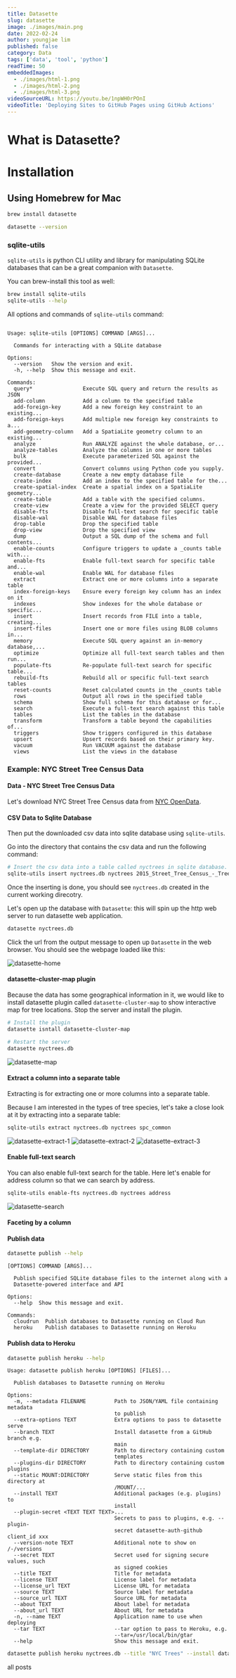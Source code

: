 ```yaml
---
title: Datasette
slug: datasette
image: ./images/main.png
date: 2022-02-24
author: youngjae lim
published: false
category: Data
tags: ['data', 'tool', 'python']
readTime: 50
embeddedImages:
  - ./images/html-1.png
  - ./images/html-2.png
  - ./images/html-3.png
videoSourceURL: https://youtu.be/1npWH0rPOnI
videoTitle: 'Deploying Sites to GitHub Pages using GitHub Actions'
---
```



# What is Datasette?

# Installation

## Using Homebrew for Mac

```bash
brew install datasette

datasette --version
```

### sqlite-utils

`sqlite-utils` is python CLI utility and library for manipulating SQLite databases that can be a great companion with `Datasette`.

You can brew-install this tool as well:

```bash
brew install sqlite-utils
sqlite-utils --help
```

All options and commands of `sqlite-utils` command:

```

Usage: sqlite-utils [OPTIONS] COMMAND [ARGS]...

  Commands for interacting with a SQLite database

Options:
  --version   Show the version and exit.
  -h, --help  Show this message and exit.

Commands:
  query*                Execute SQL query and return the results as JSON
  add-column            Add a column to the specified table
  add-foreign-key       Add a new foreign key constraint to an existing...
  add-foreign-keys      Add multiple new foreign key constraints to a...
  add-geometry-column   Add a SpatiaLite geometry column to an existing...
  analyze               Run ANALYZE against the whole database, or...
  analyze-tables        Analyze the columns in one or more tables
  bulk                  Execute parameterized SQL against the provided...
  convert               Convert columns using Python code you supply.
  create-database       Create a new empty database file
  create-index          Add an index to the specified table for the...
  create-spatial-index  Create a spatial index on a SpatiaLite geometry...
  create-table          Add a table with the specified columns.
  create-view           Create a view for the provided SELECT query
  disable-fts           Disable full-text search for specific table
  disable-wal           Disable WAL for database files
  drop-table            Drop the specified table
  drop-view             Drop the specified view
  dump                  Output a SQL dump of the schema and full contents...
  enable-counts         Configure triggers to update a _counts table with...
  enable-fts            Enable full-text search for specific table and...
  enable-wal            Enable WAL for database files
  extract               Extract one or more columns into a separate table
  index-foreign-keys    Ensure every foreign key column has an index on it
  indexes               Show indexes for the whole database or specific...
  insert                Insert records from FILE into a table, creating...
  insert-files          Insert one or more files using BLOB columns in...
  memory                Execute SQL query against an in-memory database,...
  optimize              Optimize all full-text search tables and then run...
  populate-fts          Re-populate full-text search for specific table...
  rebuild-fts           Rebuild all or specific full-text search tables
  reset-counts          Reset calculated counts in the _counts table
  rows                  Output all rows in the specified table
  schema                Show full schema for this database or for...
  search                Execute a full-text search against this table
  tables                List the tables in the database
  transform             Transform a table beyond the capabilities of...
  triggers              Show triggers configured in this database
  upsert                Upsert records based on their primary key.
  vacuum                Run VACUUM against the database
  views                 List the views in the database
```

### Example: NYC Street Tree Census Data

#### Data - NYC Street Tree Census Data

Let's download NYC Street Tree Census data from [NYC OpenData](https://data.cityofnewyork.us/Environment/2015-Street-Tree-Census-Tree-Data/uvpi-gqnh).

#### CSV Data to Sqlite Database

Then put the downloaded csv data into sqlite database using `sqlite-utils`.

Go into the directory that contains the csv data and run the following command:

```bash
# Insert the csv data into a table called nyctrees in sqlite database.
sqlite-utils insert nyctrees.db nyctrees 2015_Street_Tree_Census_-_Tree_Data.csv --csv
```

Once the inserting is done, you should see `nyctrees.db` created in the current working direcotry.

Let's open up the database with `Datasette`: this will spin up the http web server to run datasette web application.

```bash
datasette nyctrees.db
```

Click the url from the output message to open up `Datasette` in the web browser. You should see the webpage loaded like this:

![datasette-home]()

#### datasette-cluster-map plugin

Because the data has some geographical information in it, we would like to install datasette plugin called `datasette-cluster-map` to show interactive map for tree locations. Stop the server and install the plugin.

```bash
# Install the plugin
datasette isntall datasette-cluster-map

# Restart the server
datasette nyctrees.db
```

![datasette-map]()

#### Extract a column into a separate table

Extracting is for extracting one or more columns into a separate table.

Because I am interested in the types of tree species, let's take a close look at it by extracting into a separate table:

```bash
sqlite-utils extract nyctrees.db nyctrees spc_common
```

![datasette-extract-1]()
![datasette-extract-2]()
![datasette-extract-3]()

#### Enable full-text search

You can also enable full-text search for the table. Here let's enable for address column so that we can search by address.

```bash
sqlite-utils enable-fts nyctrees.db nyctrees address
```

![datasette-search]()

#### Faceting by a column

#### Publish data

```bash
datasette publish --help
```

```
[OPTIONS] COMMAND [ARGS]...

  Publish specified SQLite database files to the internet along with a
  Datasette-powered interface and API

Options:
  --help  Show this message and exit.

Commands:
  cloudrun  Publish databases to Datasette running on Cloud Run
  heroku    Publish databases to Datasette running on Heroku
```

#### Publish data to Heroku

```bash
datasette publish heroku --help
```

```
Usage: datasette publish heroku [OPTIONS] [FILES]...

  Publish databases to Datasette running on Heroku

Options:
  -m, --metadata FILENAME         Path to JSON/YAML file containing metadata
                                  to publish
  --extra-options TEXT            Extra options to pass to datasette serve
  --branch TEXT                   Install datasette from a GitHub branch e.g.
                                  main
  --template-dir DIRECTORY        Path to directory containing custom
                                  templates
  --plugins-dir DIRECTORY         Path to directory containing custom plugins
  --static MOUNT:DIRECTORY        Serve static files from this directory at
                                  /MOUNT/...
  --install TEXT                  Additional packages (e.g. plugins) to
                                  install
  --plugin-secret <TEXT TEXT TEXT>...
                                  Secrets to pass to plugins, e.g. --plugin-
                                  secret datasette-auth-github client_id xxx
  --version-note TEXT             Additional note to show on /-/versions
  --secret TEXT                   Secret used for signing secure values, such
                                  as signed cookies
  --title TEXT                    Title for metadata
  --license TEXT                  License label for metadata
  --license_url TEXT              License URL for metadata
  --source TEXT                   Source label for metadata
  --source_url TEXT               Source URL for metadata
  --about TEXT                    About label for metadata
  --about_url TEXT                About URL for metadata
  -n, --name TEXT                 Application name to use when deploying
  --tar TEXT                      --tar option to pass to Heroku, e.g.
                                  --tar=/usr/local/bin/gtar
  --help                          Show this message and exit.
```

```bash
datasette publish heroku nyctrees.db --title "NYC Trees" --install datasette-cluster-map
```

<Link to='/posts' className='btn center-btn'>
  all posts
</Link>
